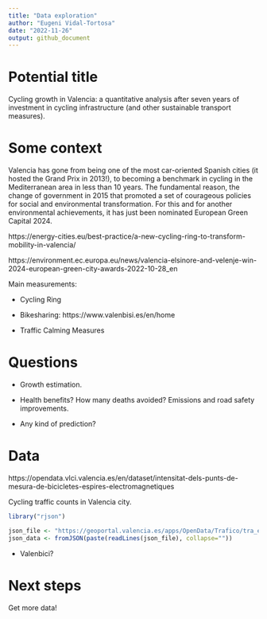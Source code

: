 ```yaml
---
title: "Data exploration"
author: "Eugeni Vidal-Tortosa"
date: "2022-11-26"
output: github_document    
---
```


# Potential title

Cycling growth in Valencia: a quantitative analysis after seven years of investment in cycling infrastructure (and other sustainable transport measures).

<!-- Alternative title: 'From Grand Prix (2013) to European Green Capital (2024)' -->

# Some context

Valencia has gone from being one of the most car-oriented Spanish cities (it hosted the Grand Prix in 2013!), to becoming a benchmark in cycling in the Mediterranean area in less than 10 years. The fundamental reason, the change of government in 2015 that promoted a set of courageous policies for social and environmental transformation. For this and for another environmental achievements, it has just been nominated European Green Capital 2024.

https://energy-cities.eu/best-practice/a-new-cycling-ring-to-transform-mobility-in-valencia/

https://environment.ec.europa.eu/news/valencia-elsinore-and-velenje-win-2024-european-green-city-awards-2022-10-28_en

Main measurements:

- Cycling Ring

- Bikesharing: https://www.valenbisi.es/en/home

- Traffic Calming Measures

# Questions

- Growth estimation.

- Health benefits? How many deaths avoided? Emissions and road safety improvements.

- Any kind of prediction? 

# Data 

https://opendata.vlci.valencia.es/en/dataset/intensitat-dels-punts-de-mesura-de-bicicletes-espires-electromagnetiques

Cycling traffic counts in Valencia city.

```r
library("rjson")

json_file <- "https://geoportal.valencia.es/apps/OpenData/Trafico/tra_espiras_bici_p.json"
json_data <- fromJSON(paste(readLines(json_file), collapse=""))
```

- Valenbici?

# Next steps

Get more data!
